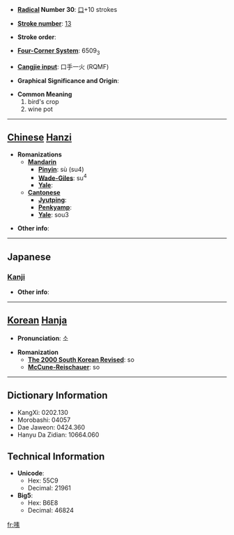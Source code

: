 * '''[[Wiktionary:Chinese radical index| Radical]] Number 30''': [[Wiktionary:Chinese radical index 口|口]]+10 strokes

* '''[[Wiktionary:Chinese total strokes index|Stroke number]]''': [[Wiktionary:Chinese total strokes index 13|13]]

* '''Stroke order''': 

* '''[[Wiktionary:Chinese four corner index|Four-Corner System]]''': 6509<sub>3</sub>

* '''[[Wiktionary:Chinese Cangjie index|Cangjie input]]''': 口手一火 (RQMF)

* '''Graphical Significance and Origin''': 

* '''Common Meaning'''
*#bird's crop
*# wine pot


----

== [[Chinese]] [[Hanzi]] ==

* '''Romanizations'''
** '''[[Mandarin]]'''
*** '''[[Pinyin]]''': sù (su4)
*** '''[[Wade-Giles]]''': su<sup>4</sup>
*** '''[[Yale]]''': 
** '''[[Cantonese]]'''
*** '''[[Jyutping]]''':
*** '''[[Penkyamp]]''': 
*** '''[[Yale]]''': sou3

* '''Other info''': 

----

==Japanese==
===[[Kanji]]===
{{kanji|on readings=[[そ]] (so)|kun readings=}}

* '''Other info''':  

----

== [[Korean]] [[Hanja]] ==

* '''Pronunciation''': 소

* '''Romanization'''
** '''[[The 2000 South Korean Revised Romanization|The 2000 South Korean Revised]]''': so
** '''[[McCune-Reischauer]]''': so

----

== Dictionary Information ==

* KangXi: 0202.130
* Morobashi: 04057
* Dae Jaweon: 0424.360
* Hanyu Da Zidian: 10664.060

== Technical Information ==

* '''Unicode''':
** Hex: 55C9
** Decimal: 21961
* '''Big5''':
** Hex: B6E8
** Decimal: 46824

[[fr:嗉]]